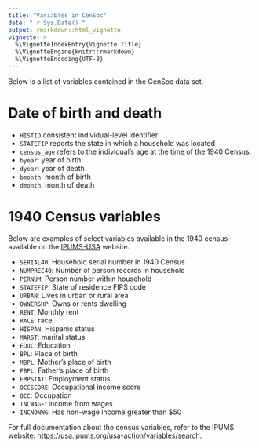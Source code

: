 ```yaml
---
title: "Variables in CenSoc"
date: "`r Sys.Date()`"
output: rmarkdown::html_vignette
vignette: >
  %\VignetteIndexEntry{Vignette Title}
  %\VignetteEngine{knitr::rmarkdown}
  %\VignetteEncoding{UTF-8}
---
```


Below is a list of variables contained in the CenSoc data set. 

# Date of birth and death

- `HISTID` consistent individual-level identifier
- `STATEFIP` reports the state in which a household was located
- `census_age` refers to the individual's age at the time of the 1940 Census. 
- `byear`: year of birth
- `dyear`: year of death
- `bmonth`: month of birth
- `dmonth`: month of death

# 1940 Census variables

Below are examples of select variables available in the 1940 census available on the [IPUMS-USA](https://usa.ipums.org/usa/) website.

- `SERIAL40`: Household serial number in 1940 Census
- `NUMPREC40`: Number of person records in household
- `PERNUM`: Person number within household
- `STATEFIP`: State of residence FIPS code
- `URBAN`: Lives in urban or rural area
- `OWNERSHP`: Owns or rents dwelling
- `RENT`: Monthly rent
- `RACE`: race
- `HISPAN`: Hispanic status
- `MARST`: marital status
- `EDUC`: Education
- `BPL`: Place of birth
- `MBPL`: Mother's place of birth
- `FBPL`: Father's place of birth
- `EMPSTAT`: Employment status
- `OCCSCORE`: Occupational income score
- `OCC`: Occupation
- `INCWAGE`: Income from wages
- `INCNONWG`: Has non-wage income greater than $50

For full documentation about the census variables, refer to the IPUMS website: [https://usa.ipums.org/usa-action/variables/search](https://usa.ipums.org/usa-action/variables/search).

